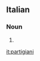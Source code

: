 ==Italian==

===Noun===
{{head|it|plural}} {{m}}

# {{plural of|partigiano|lang=it}}

[[it:partigiani]]